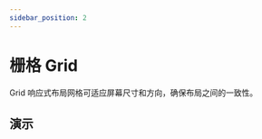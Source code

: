 ```yaml
---
sidebar_position: 2
---
```



# 栅格 Grid

Grid 响应式布局网格可适应屏幕尺寸和方向，确保布局之间的一致性。

## 演示

<Grid yGap={16} cols={1}>
  <CodeBlock title="基础"
             code={String(BasicCode)}>
    <Basic />
  </CodeBlock>

  <CodeBlock title="间隔"
             code={String(GapCode)}>
    <Gap />
  </CodeBlock>

  <CodeBlock title="偏移"
             code={String(OffsetCode)}>
    <Offset />
  </CodeBlock>

  <CodeBlock title="示例样式"
             onlyCode
             code={String(DemoCss)}>
  </CodeBlock>
</Grid>